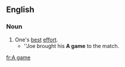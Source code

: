 ==English==
===Noun===
{{en-noun|sg=[[A]] [[game]]}}
# One's [[best]] [[effort]].
#*''Joe brought his '''A game''' to the match.

[[fr:A game]]